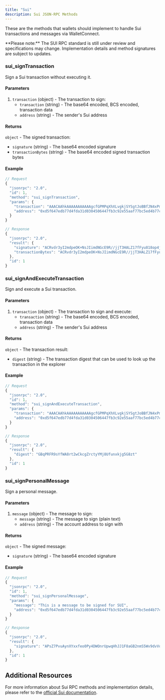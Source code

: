 ```yaml
---
title: "Sui"
description: Sui JSON-RPC Methods
---
```


These are the methods that wallets should implement to handle Sui transactions and messages via WalletConnect.

<Note type="warning">
**Please note:** The SUI RPC standard is still under review and specifications may change. Implementation details and method signatures are subject to updates.
</Note>

### sui_signTransaction

Sign a Sui transaction without executing it.

#### Parameters

1. `transaction` (object) - The transaction to sign:
   - `transaction` (string) - The base64 encoded, BCS encoded, transaction data
   - `address` (string) - The sender's Sui address

#### Returns

`object` - The signed transaction:
- `signature` (string) - The base64 encoded signature
- `transactionBytes` (string) - The base64 encoded signed transaction bytes

#### Example

```javascript
// Request
{
  "jsonrpc": "2.0",
  "id": 1,
  "method": "sui_signTransaction",
  "params": {
    "transaction": "AAACAAhkAAAAAAAAAAAgcfGPMPqXhXLvgkjSYSgtJoBBfJN4xPm3bwZGapDhVIICAgABAQAAAQEDAAAAAAEBAHHxjzD6l4Vy74JI0mEoLSaAQXyTeMT5t28GRmqQ4VSCAq3fqx8mNL6p13BcS9bG74Gbh1dowEtQ",
    "address": "0xd5f647edb77d4fda31d0304506447fb3c92e55aaf77bc5ed4b77c332dd4605fa"
  }
}

// Response
{
  "jsonrpc": "2.0",
  "result": {
    "signature": "ACRvdr3yI2mdpeOK+NsJIimdNGcE9R//jjT3HALZ17fFyu818op4jZi/64lPBjpKMDX6ZtxnCFZExTOFdpi3MwEZXLv/ORduxMYX0fw8dbHlnWC8WG0ymrlAmARpEibbhw==",
    "transactionBytes": "ACRvdr3yI2mdpeOK+NsJIimdNGcE9R//jjT3HALZ17fFyu818op4jZi/64lPBjpKMDX6ZtxnCFZExTOFdpi3MwEZXLv/ORduxMYX0fw8dbHlnWC8WG0ymrlAmARpEibbhw=="
  },
  "id": 1
}
```

### sui_signAndExecuteTransaction

Sign and execute a Sui transaction.

#### Parameters

1. `transaction` (object) - The transaction to sign and execute:
   - `transaction` (string) - The base64 encoded, BCS encoded, transaction data
   - `address` (string) - The sender's Sui address

#### Returns

`object` - The transaction result:
- `digest` (string) - The transaction digest that can be used to look up the transaction in the explorer

#### Example

```javascript
// Request
{
  "jsonrpc": "2.0",
  "id": 1,
  "method": "sui_signAndExecuteTransaction",
  "params": {
    "transaction": "AAACAAhkAAAAAAAAAAAgcfGPMPqXhXLvgkjSYSgtJoBBfJN4xPm3bwZGapDhVIICAgABAQAAAQEDAAAAAAEBAHHxjzD6l4Vy74JI0mEoLSaAQXyTeMT5t28GRmqQ4VSCAq3fqx8mNL6p13BcS9bG74Gbh1dowEtQ",
    "address": "0xd5f647edb77d4fda31d0304506447fb3c92e55aaf77bc5ed4b77c332dd4605fa"
  }
}

// Response
{
  "jsonrpc": "2.0",
  "result": {
    "digest": "GBqPRFR9sYfWA8rt2wCkcgZrctyYMj8Ufunxkjg5G8zt"
  },
  "id": 1
}
```

### sui_signPersonalMessage

Sign a personal message.

#### Parameters

1. `message` (object) - The message to sign:
   - `message` (string) - The message to sign (plain text)
   - `address` (string) - The account address to sign with

#### Returns

`object` - The signed message:
- `signature` (string) - The base64 encoded signature

#### Example

```javascript
// Request
{
  "jsonrpc": "2.0",
  "id": 1,
  "method": "sui_signPersonalMessage",
  "params": {
    "message": "This is a message to be signed for SUI",
    "address": "0xd5f647edb77d4fda31d0304506447fb3c92e55aaf77bc5ed4b77c332dd4605fa"
  }
}

// Response
{
  "jsonrpc": "2.0",
  "result": {
    "signature": "APsZ7PvuAynXYxxfeo0Py4DWOnrUpwqHhJJ1F8aGB2nmS5Wv9dvVo8Gr7DKaXwPMqFaFNKsHb0Hej07R0L0NpQsZXLv/ORduxMYX0fw8dbHlnWC8WG0ymrlAmARpEibbhw=="
  },
  "id": 1
}
```

## Additional Resources

For more information about Sui RPC methods and implementation details, please refer to the [official Sui documentation](https://docs.sui.io/sui-api-ref).
